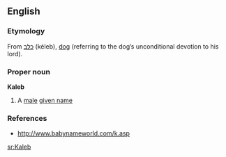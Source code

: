 {{alternative spelling of|Caleb}}{{en-proper noun}}
==English==

===Etymology===
From {{He.}} [[כלב]] (kéleb), [[dog]] (referring to the dog’s unconditional devotion to his lord).

===Proper noun===
'''Kaleb'''

# A [[male]] [[given name]]

===References===
*http://www.babynameworld.com/k.asp

[[sr:Kaleb]]